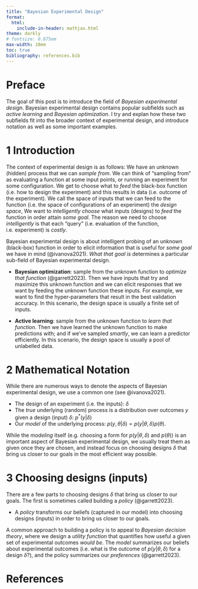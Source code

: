 ```yaml
---
title: "Bayesian Experimental Design"
format: 
  html:
    include-in-header: mathjax.html
theme: darkly
# fontsize: 0.875em
max-width: 10em
toc: true
bibliography: references.bib
---
```



# Preface

The goal of this post is to introduce the field of *Bayesian experimental design*. Bayesian experimental design contains popular subfields such as *active learning* and *Bayesian optimization*. I try and explan how these two subfields fit into the broader context of experimental design, and introduce notation as well as some important examples. 


# 1 Introduction 

The context of experimental design is as follows: We have an unknown (hidden) process that we can *sample from*. We can think of "sampling from" as evaluating a function at some input points, or running an experiment for some configuration. We get to choose what to *feed* the black-box function (i.e. how to design the experiment) and this results in data (i.e. outcome of the experiment). We call the space of inputs that we can feed to the function (i.e. the space of configurations of an experiment) the *design space*, We want to *intelligently choose* what inputs (designs) to *feed* the function in order attain *some goal*. The reason we need to choose *intelligently* is that each "query" (i.e. evaluation of the function, i.e. experiment) is *costly*.

Bayesian experimental design is about intelligent probing of an unknown (black-box) function in order to elicit information that is useful for *some goal* we have in mind (@ivanova2021). *What that goal is* determines a particular sub-field of Bayesian experimental design.

- **Bayesian optimization**: sample from the unknown function to *optimize that function* (@garrett2023). Then we have inputs that try and maximize this unknown function and we can elicit responses that we want by feeding the unknown function these inputs. For example, we want to find the hyper-parameters that result in the best validation accuracy. In this scenario, the design space is usually a finite set of inputs.

- **Active learning**: sample from the unknown function to *learn that function*. Then we have learned the unknown function to make predictions with; and if we've sampled *smartly*, we can learn a predictor efficiently. In this scenario, the design space is usually a pool of unlabelled data. 


# 2 Mathematical Notation
While there are numerous ways to denote the aspects of Bayesian experimental design, we use a common one (see @ivanova2021). 

- The design of an experiment (i.e. the inputs): $\delta$
- The *true* underlying (random) process is a distribution over outcomes $y$ given a design (input) $\delta$: $p^{*}(y|\delta)$
- Our *model* of the underlying process: $p(y, \theta |\delta) = p(y|\theta, \delta)p(\theta)$. 

While the *modeling* itself (e.g. choosing a form for $p(y|\theta, \delta)$ and $p(\theta)$) is an important aspect of Bayesian experimental design, we usually treat them as given once they are chosen, and instead focus on choosing designs $\delta$ that bring us closer to our goals in the most efficient way possible.


# 3 Choosing designs (inputs)
There are a few parts to choosing designs $\delta$ that bring us closer to our goals. The first is sometimes called building a *policy* (@garrett2023). 

- A *policy* transforms our beliefs (captured in our model) into choosing designs (inputs) in order to bring us closer to our goals.

A common approach to building a policy is to appeal to *Bayesian decision theory*, where we design a *utility function* that quantifies how useful a given set of experimental outcomes *would be*. The *model* summarizes our beliefs about experimental outcomes (i.e. what is the outcome of $p(y|\theta, \delta)$ for a design $\delta$?), and the policy summarizes our *preferences* (@garrett2023).



# References

::: {#refs}
:::
